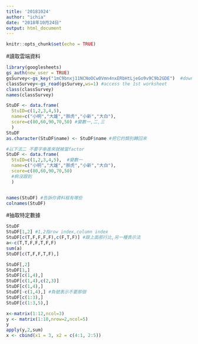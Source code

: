 ```yaml
---
title: '20181024'
author: "ichia"
date: "2018年10月24日"
output: html_document
---
```


```r
knitr::opts_chunk$set(echo = TRUE)
```

#讀取雲端資料
```r
library(googlesheets)
gs_auth(new_user = TRUE)
gsSurvey<-gs_key("1mC9bnxj11NCNoOCw0Vmn4nxERbHtLjeGo9v9C9b2GDE")  #download sheet information as an object
classSurvey<-gs_read(gsSurvey,ws=1) #access the 1st worksheet
class(classSurvey)
names(classSurvey) 

```

```r
StuDF <- data.frame(
  StuID=c(1,2,3,4,5),
  name=c("小明","大雄","胖虎","小新","大白"),
  score=c(80,60,90,70,50) #變數一,二,三
  )
StuDF 
as.character(StuDF$name) <- StuDF$name #把它的類別轉回來

#以下法二 不要字串進來就被當factor
StuDF <- data.frame(
  StuID=c(1,2,3,4,5),  #變數一
  name=c("小明","大雄","胖虎","小新","大白"),
  score=c(80,60,90,70,50)
  #痾沒跟到
  )


names(StuDF) #告訴你資料框有哪些
colnames(StuDF)
```

#抽取特定數據
```r
StuDF
StuDF[1,2] #1,2指row index,column index
StuDF[c(T,F,F,F,F),c(F,T,F)] #跟上面那行比,另一種表示法
a<-c(T,T,F,F,T,F,F)
sum(a)
StuDF[c(T,F,F,T,F),]

StuDF[,2]
StuDF[1,]
StuDF[c(1,4),]
StuDF[c(1,4),c(2,3)]
StuDF[c(1,4),]
StuDF[-c(1,4),] #負號表示不要那個
StuDF[c(1:3),]
StuDF[c(1:3,5),] 
```
```r
x<-matrix(1:12,ncol=3)
y <- matrix(1:10,nrow=2,ncol=5)
y
apply(y,2,sum)
x <- cbind(x1 = 3, x2 = c(4:1, 2:5))
```

